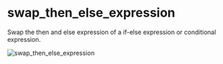 # swap_then_else_expression

Swap the then and else expression of a if-else expression or conditional expression.

![swap_then_else_expression](https://github.com/charlescyt/pyramid_lint/raw/main/resources/swap_then_else_expression.gif)
